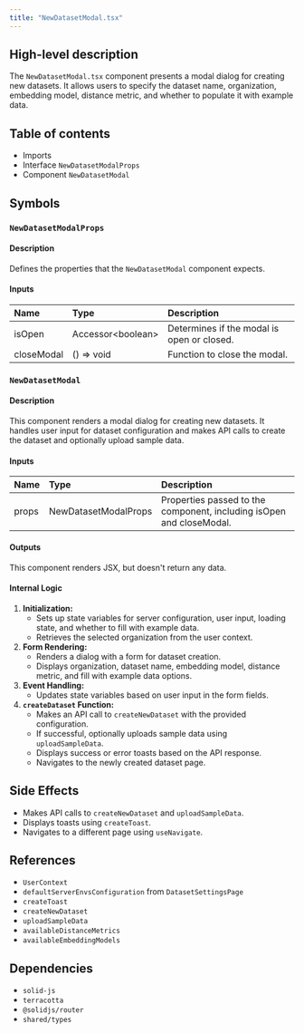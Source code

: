 ```yaml
---
title: "NewDatasetModal.tsx"
---
```


## High-level description
The `NewDatasetModal.tsx` component presents a modal dialog for creating new datasets. It allows users to specify the dataset name, organization, embedding model, distance metric, and whether to populate it with example data. 

## Table of contents
- Imports
- Interface `NewDatasetModalProps`
- Component `NewDatasetModal`

## Symbols

### `NewDatasetModalProps`
#### Description
Defines the properties that the `NewDatasetModal` component expects.

#### Inputs
| Name | Type | Description |
|:-----|:-----|:------------|
| isOpen | Accessor&lt;boolean&gt; | Determines if the modal is open or closed. |
| closeModal | () =&gt; void | Function to close the modal. |

### `NewDatasetModal`
#### Description
This component renders a modal dialog for creating new datasets. It handles user input for dataset configuration and makes API calls to create the dataset and optionally upload sample data.

#### Inputs
| Name | Type | Description |
|:-----|:-----|:------------|
| props | NewDatasetModalProps | Properties passed to the component, including isOpen and closeModal. |

#### Outputs
This component renders JSX, but doesn't return any data.

#### Internal Logic
1. **Initialization:**
   - Sets up state variables for server configuration, user input, loading state, and whether to fill with example data.
   - Retrieves the selected organization from the user context.
2. **Form Rendering:**
   - Renders a dialog with a form for dataset creation.
   - Displays organization, dataset name, embedding model, distance metric, and fill with example data options.
3. **Event Handling:**
   - Updates state variables based on user input in the form fields.
4. **`createDataset` Function:**
   - Makes an API call to `createNewDataset` with the provided configuration.
   - If successful, optionally uploads sample data using `uploadSampleData`.
   - Displays success or error toasts based on the API response.
   - Navigates to the newly created dataset page.

## Side Effects
- Makes API calls to `createNewDataset` and `uploadSampleData`.
- Displays toasts using `createToast`.
- Navigates to a different page using `useNavigate`.

## References
- `UserContext`
- `defaultServerEnvsConfiguration` from `DatasetSettingsPage`
- `createToast`
- `createNewDataset`
- `uploadSampleData`
- `availableDistanceMetrics`
- `availableEmbeddingModels`

## Dependencies
- `solid-js`
- `terracotta`
- `@solidjs/router`
- `shared/types`

```

```